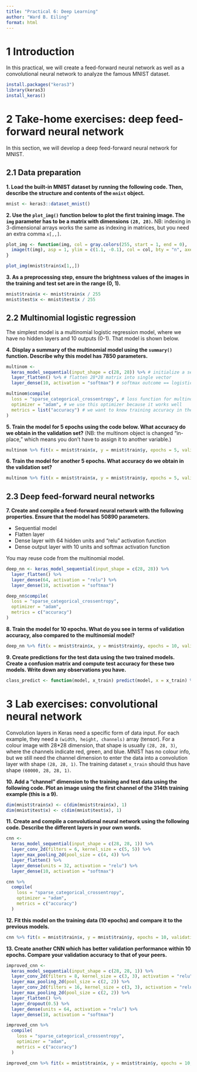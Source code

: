 ```yaml
---
title: "Practical 6: Deep Learning"
author: "Ward B. Eiling"
format: html
---
```


# 1 Introduction

In this practical, we will create a feed-forward neural network as well as a convolutional neural network to analyze the famous MNIST dataset.

```r
install.packages("keras3")
library(keras3)
install_keras()
```

# 2 Take-home exercises: deep feed-forward neural network

In this section, we will develop a deep feed-forward neural network for MNIST.

## 2.1 Data preparation

**1. Load the built-in MNIST dataset by running the following code. Then, describe the structure and contents of the `mnist` object.**

```r
mnist <- keras3::dataset_mnist()
```

**2. Use the `plot_img()` function below to plot the first training image. The `img` parameter has to be a matrix with dimensions `(28, 28)`.** NB: indexing in 3-dimensional arrays works the same as indexing in matrices, but you need an extra comma `x[,,]`.

```r
plot_img <- function(img, col = gray.colors(255, start = 1, end = 0), ...) {
  image(t(img), asp = 1, ylim = c(1.1, -0.1), col = col, bty = "n", axes = FALSE, ...)
}

plot_img(mnist$train$x[1,,])
```

**3. As a preprocessing step, ensure the brightness values of the images in the training and test set are in the range (0, 1).**

```r
mnist$train$x <- mnist$train$x / 255
mnist$test$x <- mnist$test$x / 255
```

## 2.2 Multinomial logistic regression

The simplest model is a multinomial logistic regression model, where we have no hidden layers and 10 outputs (0-1). That model is shown below.

**4. Display a summary of the multinomial model using the `summary()` function. Describe why this model has 7850 parameters.**

```r
multinom <- 
  keras_model_sequential(input_shape = c(28, 28)) %>% # initialize a sequential model
  layer_flatten() %>% # flatten 28*28 matrix into single vector
  layer_dense(10, activation = "softmax") # softmax outcome == logistic regression for each of 10 outputs

multinom$compile(
  loss = "sparse_categorical_crossentropy", # loss function for multinomial outcome
  optimizer = "adam", # we use this optimizer because it works well
  metrics = list("accuracy") # we want to know training accuracy in the end
)
```

**5. Train the model for 5 epochs using the code below. What accuracy do we obtain in the validation set?** (NB: the multinom object is changed “in-place,” which means you don’t have to assign it to another variable.)

```r
multinom %>% fit(x = mnist$train$x, y = mnist$train$y, epochs = 5, validation_split = 0.2, verbose = 1)
```

**6. Train the model for another 5 epochs. What accuracy do we obtain in the validation set?**

```r
multinom %>% fit(x = mnist$train$x, y = mnist$train$y, epochs = 5, validation_split = 0.2, verbose = 1)
```

## 2.3 Deep feed-forward neural networks

**7. Create and compile a feed-forward neural network with the following properties. Ensure that the model has 50890 parameters.**

-   Sequential model
-   Flatten layer
-   Dense layer with 64 hidden units and “relu” activation function
-   Dense output layer with 10 units and softmax activation function

You may reuse code from the multinomial model.

```r
deep_nn <- keras_model_sequential(input_shape = c(28, 28)) %>% 
  layer_flatten() %>% 
  layer_dense(64, activation = "relu") %>% 
  layer_dense(10, activation = "softmax")

deep_nn$compile(
  loss = "sparse_categorical_crossentropy",
  optimizer = "adam",
  metrics = c("accuracy")
)
```

**8. Train the model for 10 epochs. What do you see in terms of validation accuracy, also compared to the multinomial model?**

```r
deep_nn %>% fit(x = mnist$train$x, y = mnist$train$y, epochs = 10, validation_split = 0.2, verbose = 1)
```

**9. Create predictions for the test data using the two trained models. Create a confusion matrix and compute test accuracy for these two models. Write down any observations you have.**

```r
class_predict <- function(model, x_train) predict(model, x = x_train) %>% apply(1, which.max) - 1
```

# 3 Lab exercises: convolutional neural network

Convolution layers in Keras need a specific form of data input. For each example, they need a `(width, height, channels)` array (tensor). For a colour image with 28\*28 dimension, that shape is usually `(28, 28, 3)`, where the channels indicate red, green, and blue. MNIST has no colour info, but we still need the channel dimension to enter the data into a convolution layer with shape `(28, 28, 1)`. The training dataset `x_train` should thus have shape `(60000, 28, 28, 1)`.

**10. Add a “channel” dimension to the training and test data using the following code. Plot an image using the first channel of the 314th training example (this is a 9).**

```r
dim(mnist$train$x) <- c(dim(mnist$train$x), 1)
dim(mnist$test$x) <- c(dim(mnist$test$x), 1)
```

**11. Create and compile a convolutional neural network using the following code. Describe the different layers in your own words.**

```r
cnn <- 
  keras_model_sequential(input_shape = c(28, 28, 1)) %>% 
  layer_conv_2d(filters = 6, kernel_size = c(5, 5)) %>% 
  layer_max_pooling_2d(pool_size = c(4, 4)) %>%
  layer_flatten() %>% 
  layer_dense(units = 32, activation = "relu") %>% 
  layer_dense(10, activation = "softmax")

cnn %>% 
  compile(
    loss = "sparse_categorical_crossentropy",
    optimizer = "adam", 
    metrics = c("accuracy")
  )
```

**12. Fit this model on the training data (10 epochs) and compare it to the previous models.**

```r
cnn %>% fit(x = mnist$train$x, y = mnist$train$y, epochs = 10, validation_split = 0.2, verbose = 1)
```

**13. Create another CNN which has better validation performance within 10 epochs. Compare your validation accuracy to that of your peers.**

```r
improved_cnn <- 
  keras_model_sequential(input_shape = c(28, 28, 1)) %>% 
  layer_conv_2d(filters = 8, kernel_size = c(3, 3), activation = "relu") %>% 
  layer_max_pooling_2d(pool_size = c(2, 2)) %>%
  layer_conv_2d(filters = 16, kernel_size = c(3, 3), activation = "relu") %>% 
  layer_max_pooling_2d(pool_size = c(2, 2)) %>%
  layer_flatten() %>% 
  layer_dropout(0.5) %>% 
  layer_dense(units = 64, activation = "relu") %>% 
  layer_dense(10, activation = "softmax")

improved_cnn %>% 
  compile(
    loss = "sparse_categorical_crossentropy",
    optimizer = "adam", 
    metrics = c("accuracy")
  )

improved_cnn %>% fit(x = mnist$train$x, y = mnist$train$y, epochs = 10, validation_split = 0.2, verbose = 1)
```
